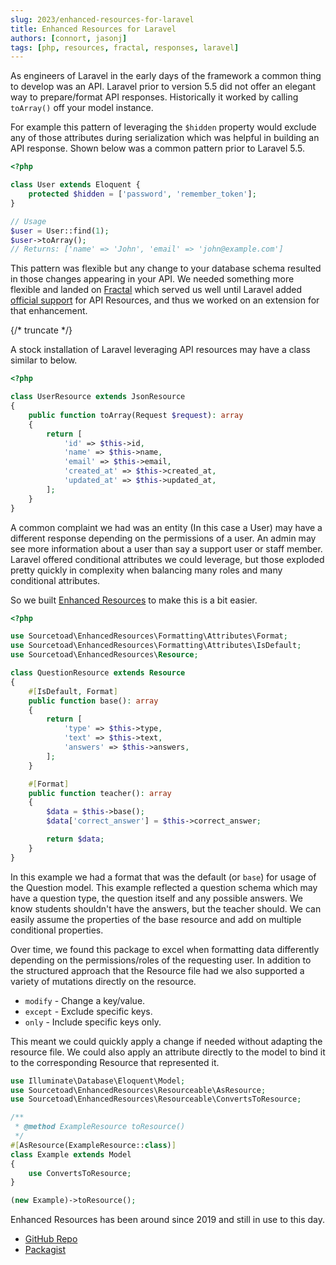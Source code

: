 ```yaml
---
slug: 2023/enhanced-resources-for-laravel
title: Enhanced Resources for Laravel
authors: [connort, jasonj]
tags: [php, resources, fractal, responses, laravel]
---
```


As engineers of Laravel in the early days of the framework a common thing to develop was an API. Laravel prior to version 5.5 did not offer an elegant way to prepare/format API responses. Historically it worked by calling `toArray()` off your model instance.

For example this pattern of leveraging the `$hidden` property would exclude any of those attributes during serialization which was helpful in building an API response. Shown below was a common pattern prior to Laravel 5.5.

```php
<?php

class User extends Eloquent {
    protected $hidden = ['password', 'remember_token'];
}

// Usage
$user = User::find(1);
$user->toArray();
// Returns: ['name' => 'John', 'email' => 'john@example.com']
```

This pattern was flexible but any change to your database schema resulted in those changes appearing in your API. We needed something more flexible and landed on [Fractal](https://fractal.thephpleague.com) which served us well until Laravel added [official support](https://laravel.com/docs/5.5/releases) for API Resources, and thus we worked on an extension for that enhancement.

{/* truncate */}

A stock installation of Laravel leveraging API resources may have a class similar to below.

```php
<?php

class UserResource extends JsonResource
{
    public function toArray(Request $request): array
    {
        return [
            'id' => $this->id,
            'name' => $this->name,
            'email' => $this->email,
            'created_at' => $this->created_at,
            'updated_at' => $this->updated_at,
        ];
    }
}
```

A common complaint we had was an entity (In this case a User) may have a different response depending on the permissions of a user. An admin may see more information about a user than say a support user or staff member. Laravel offered conditional attributes we could leverage, but those exploded pretty quickly in complexity when balancing many roles and many conditional attributes.

So we built [Enhanced Resources](https://github.com/sourcetoad/enhanced-resources) to make this is a bit easier.

```php
<?php

use Sourcetoad\EnhancedResources\Formatting\Attributes\Format;
use Sourcetoad\EnhancedResources\Formatting\Attributes\IsDefault;
use Sourcetoad\EnhancedResources\Resource;

class QuestionResource extends Resource
{
    #[IsDefault, Format]
    public function base(): array
    {
        return [
            'type' => $this->type,
            'text' => $this->text,
            'answers' => $this->answers,
        ];
    }

    #[Format]
    public function teacher(): array
    {
        $data = $this->base();
        $data['correct_answer'] = $this->correct_answer;

        return $data;
    }
}
```

In this example we had a format that was the default (or `base`) for usage of the Question model. This example reflected a question schema which may have a question type, the question itself and any possible answers. We know students shouldn't have the answers, but the teacher should. We can easily assume the properties of the base resource and add on multiple conditional properties.

Over time, we found this package to excel when formatting data differently depending on the permissions/roles of the requesting user. In addition to the structured approach that the Resource file had we also supported a variety of mutations directly on the resource.

* `modify` - Change a key/value.
* `except` - Exclude specific keys.
* `only` - Include specific keys only.

This meant we could quickly apply a change if needed without adapting the resource file. We could also apply an attribute directly to the model to bind it to the corresponding Resource that represented it.

```php
use Illuminate\Database\Eloquent\Model;
use Sourcetoad\EnhancedResources\Resourceable\AsResource;
use Sourcetoad\EnhancedResources\Resourceable\ConvertsToResource;

/**
 * @method ExampleResource toResource()
 */
#[AsResource(ExampleResource::class)]
class Example extends Model
{
    use ConvertsToResource;
}

(new Example)->toResource();
```

Enhanced Resources has been around since 2019 and still in use to this day.

* [GitHub Repo](https://github.com/sourcetoad/enhanced-resources)
* [Packagist](https://packagist.org/packages/sourcetoad/enhanced-resources)
